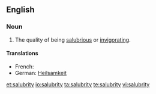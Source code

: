 ==English==

===Noun===
{{en-noun|salubrit|ies}}

#The quality of being [[salubrious]] or [[invigorating]].

====Translations====
{{trans-top|The quality of being salubrious}}
* French: {{t|fr|salubrité|f}}
*German: [[Heilsamkeit]] {{f}}
{{trans-mid}}
{{trans-bottom}}

[[et:salubrity]]
[[io:salubrity]]
[[ta:salubrity]]
[[te:salubrity]]
[[vi:salubrity]]